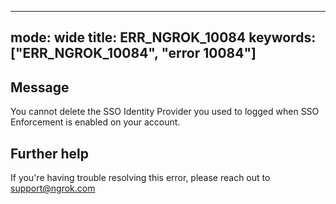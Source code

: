 
---
mode: wide
title: ERR_NGROK_10084
keywords: ["ERR_NGROK_10084", "error 10084"]
---

## Message
You cannot delete the SSO Identity Provider you used to logged when SSO Enforcement is enabled on your account.




## Further help
If you're having trouble resolving this error, please reach out to [support@ngrok.com](mailto:support@ngrok.com?subject=Help%20with%20ERR_NGROK_10084)

